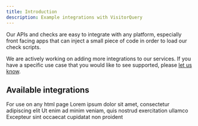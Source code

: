 ```yaml
---
title: Introduction
description: Example integrations with VisitorQuery
---
```


Our APIs and checks are easy to integrate with any platform, especially front facing apps that can inject a small piece of code in order to load our check scripts.

We are actively working on adding more integrations to our services. If you have a specific use case that you would like to see supported, please [let us know](https://visitorquery.com/support).

## Available integrations

<CardGroup cols={2}>
  <Card title="Web" icon="html5" href="/integrations/web">
    For use on any html page
  </Card>
  <Card title="Second Card" icon="react">
    Lorem ipsum dolor sit amet, consectetur adipiscing elit
  </Card>
  <Card title="Third Card" icon="whmcs">
    Ut enim ad minim veniam, quis nostrud exercitation ullamco
  </Card>
  <Card title="Fourth Card" icon="square-4">
    Excepteur sint occaecat cupidatat non proident
  </Card>
</CardGroup>